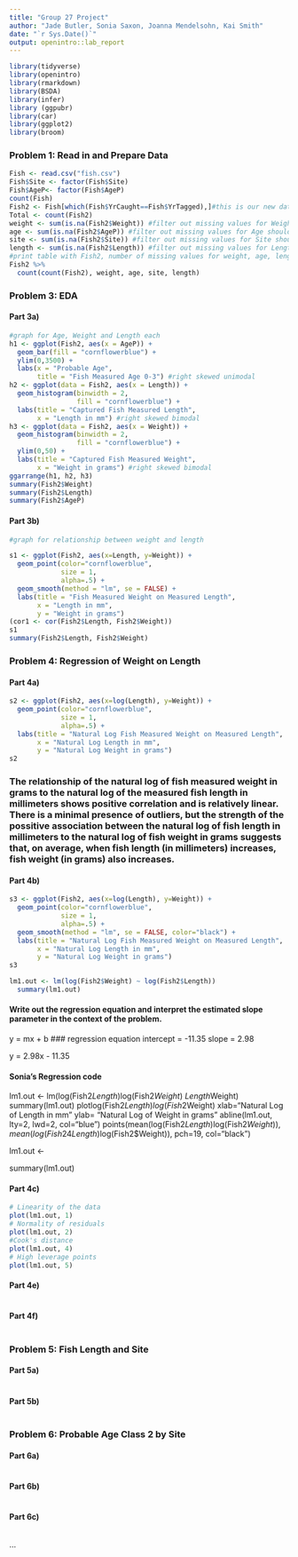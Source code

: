 ```yaml
---
title: "Group 27 Project"
author: "Jade Butler, Sonia Saxon, Joanna Mendelsohn, Kai Smith"
date: "`r Sys.Date()`"
output: openintro::lab_report
---
```


```r
library(tidyverse)
library(openintro)
library(rmarkdown)
library(BSDA)
library(infer)
library (ggpubr)
library(car)
library(ggplot2)
library(broom)
```

### Problem 1: Read in and Prepare Data
```r
Fish <- read.csv("fish.csv")
Fish$Site <- factor(Fish$Site)
Fish$AgeP<- factor(Fish$AgeP)
count(Fish)
Fish2 <- Fish[which(Fish$YrCaught==Fish$YrTagged),]#this is our new data set for the rest of the assignment
Total <- count(Fish2)
weight <- sum(is.na(Fish2$Weight)) #filter out missing values for Weight
age <- sum(is.na(Fish2$AgeP)) #filter out missing values for Age should be 0
site <- sum(is.na(Fish2$Site)) #filter out missing values for Site should be 0
length <- sum(is.na(Fish2$Length)) #filter out missing values for Length should be 0
#print table with Fish2, number of missing values for weight, age, length and site -> Omit YrCaught and YrTagged from this table
Fish2 %>%
  count(count(Fish2), weight, age, site, length)

```



### Problem 3:  EDA
#### Part 3a)
```r
#graph for Age, Weight and Length each
h1 <- ggplot(Fish2, aes(x = AgeP)) +
  geom_bar(fill = "cornflowerblue") + 
  ylim(0,3500) + 
  labs(x = "Probable Age", 
       title = "Fish Measured Age 0-3") #right skewed unimodal
h2 <- ggplot(data = Fish2, aes(x = Length)) + 
  geom_histogram(binwidth = 2, 
                 fill = "cornflowerblue") + 
  labs(title = "Captured Fish Measured Length", 
       x = "Length in mm") #right skewed bimodal
h3 <- ggplot(data = Fish2, aes(x = Weight)) +
  geom_histogram(binwidth = 2, 
                 fill = "cornflowerblue") + 
  ylim(0,50) + 
  labs(title = "Captured Fish Measured Weight", 
       x = "Weight in grams") #right skewed bimodal
ggarrange(h1, h2, h3)
summary(Fish2$Weight)
summary(Fish2$Length)
summary(Fish2$AgeP)

```

#### Part 3b)
```r
#graph for relationship between weight and length

s1 <- ggplot(Fish2, aes(x=Length, y=Weight)) +
  geom_point(color="cornflowerblue", 
             size = 1, 
             alpha=.5) +  
  geom_smooth(method = "lm", se = FALSE) +
  labs(title = "Fish Measured Weight on Measured Length", 
       x = "Length in mm", 
       y = "Weight in grams")
(cor1 <- cor(Fish2$Length, Fish2$Weight))
s1
summary(Fish2$Length, Fish2$Weight)

```

### Problem 4:  Regression of Weight on Length
#### Part 4a)
```r
s2 <- ggplot(Fish2, aes(x=log(Length), y=Weight)) +
  geom_point(color="cornflowerblue", 
             size = 1, 
             alpha=.5) +  
  labs(title = "Natural Log Fish Measured Weight on Measured Length", 
       x = "Natural Log Length in mm", 
       y = "Natural Log Weight in grams")
s2

```

### The relationship of the natural log of fish measured weight in grams to the natural log of the measured fish length in millimeters shows positive correlation and is relatively linear. There is a minimal presence of outliers, but the strength of the possitive association between the natural log of fish length in millimeters to the natural log of fish weight in grams suggests that, on average, when fish length (in millimeters) increases, fish weight (in grams) also increases.

#### Part 4b)
```r
s3 <- ggplot(Fish2, aes(x=log(Length), y=Weight)) +
  geom_point(color="cornflowerblue", 
             size = 1, 
             alpha=.5) +  
  geom_smooth(method = "lm", se = FALSE, color="black") + 
  labs(title = "Natural Log Fish Measured Weight on Measured Length", 
       x = "Natural Log Length in mm", 
       y = "Natural Log Weight in grams")
s3

lm1.out <- lm(log(Fish2$Weight) ~ log(Fish2$Length))
  summary(lm1.out)
```
#### Write out the regression equation and interpret the estimated slope parameter in the context of the problem.
 y = mx + b
### regression equation
intercept = -11.35
slope = 2.98

y = 2.98x - 11.35

#### Sonia's Regression code

lm1.out <-
lm(log(Fish2$Length)$log(Fish2$Weight) ~ Length$Weight)
summary(lm1.out)
plotlog(Fish2$Length)log(Fish2$Weight) 
xlab="Natural Log of Length in mm"
ylab= "Natural Log of Weight in grams"
abline(lm1.out, lty=2, lwd=2, col="blue")
points(mean(log(Fish2$Length)$log(Fish2$Weight)),
mean(log(Fish24Length)$log(Fish2$Weight)),
pch=19, col="black") 

lm1.out <-

summary(lm1.out)

#### Part 4c)
```r
# Linearity of the data
plot(lm1.out, 1)
# Normality of residuals
plot(lm1.out, 2)
#Cook's distance
plot(lm1.out, 4)
# High leverage points
plot(lm1.out, 5)
```


#### Part 4e)
```r

```



#### Part 4f)
```r

```


### Problem 5:  Fish Length and Site
#### Part 5a)
```r

```

#### Part 5b)
```r

```


### Problem 6: Probable Age Class 2 by Site
#### Part 6a)
```r

```

#### Part 6b)
```r

```

#### Part 6c)
```r

```

...

